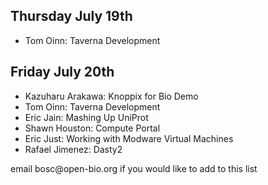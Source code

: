 ==Thursday July 19th==

* Tom Oinn: Taverna Development

==Friday July 20th==

* Kazuharu Arakawa: Knoppix for Bio Demo
* Tom Oinn: Taverna Development
* Eric Jain: Mashing Up UniProt
* Shawn Houston: Compute Portal
* Eric Just: Working with Modware Virtual Machines
* Rafael Jimenez: Dasty2

email bosc@open-bio.org if you would like to add to this list